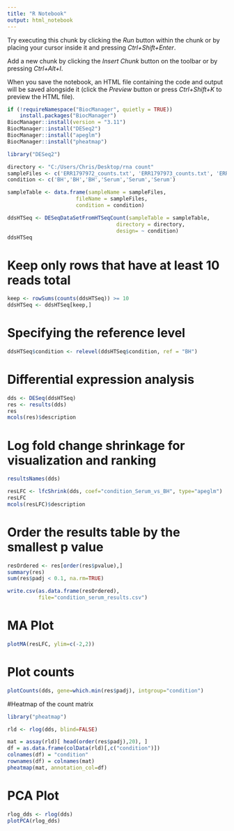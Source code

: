 ---
title: "R Notebook"
output: html_notebook
---

Try executing this chunk by clicking the *Run* button within the chunk or by placing your cursor inside it and pressing *Ctrl+Shift+Enter*. 

Add a new chunk by clicking the *Insert Chunk* button on the toolbar or by pressing *Ctrl+Alt+I*.

When you save the notebook, an HTML file containing the code and output will be saved alongside it (click the *Preview* button or press *Ctrl+Shift+K* to preview the HTML file).
```{r}
if (!requireNamespace("BiocManager", quietly = TRUE))
    install.packages("BiocManager")
BiocManager::install(version = "3.11")
BiocManager::install("DESeq2")
BiocManager::install("apeglm")
BiocManager::install("pheatmap")
```

```{r}
library("DESeq2")

directory <- "C:/Users/Chris/Desktop/rna count"
sampleFiles <- c('ERR1797972_counts.txt', 'ERR1797973_counts.txt', 'ERR1797974_counts.txt', 'ERR1797969_counts.txt', 'ERR1797970_counts.txt', 'ERR1797971_counts.txt')
condition <- c('BH','BH','BH','Serum','Serum','Serum')

sampleTable <- data.frame(sampleName = sampleFiles,
                      fileName = sampleFiles,
                      condition = condition)

ddsHTSeq <- DESeqDataSetFromHTSeqCount(sampleTable = sampleTable,
                                   directory = directory,
                                   design= ~ condition)
ddsHTSeq
```

# Keep only rows that have at least 10 reads total
```{r}
keep <- rowSums(counts(ddsHTSeq)) >= 10
ddsHTSeq <- ddsHTSeq[keep,]
```

# Specifying the reference level
```{r}
ddsHTSeq$condition <- relevel(ddsHTSeq$condition, ref = "BH")
```

# Differential expression analysis
```{r}
dds <- DESeq(ddsHTSeq)
res <- results(dds)
res
mcols(res)$description
```
#  Log fold change shrinkage for visualization and ranking
```{r}
resultsNames(dds)
```

```{r}
resLFC <- lfcShrink(dds, coef="condition_Serum_vs_BH", type="apeglm")
resLFC
mcols(resLFC)$description
```

# Order the results table by the smallest p value
```{r}
resOrdered <- res[order(res$pvalue),]
summary(res)
sum(res$padj < 0.1, na.rm=TRUE)

write.csv(as.data.frame(resOrdered), 
          file="condition_serum_results.csv")
```

# MA Plot
```{r}
plotMA(resLFC, ylim=c(-2,2))
```

# Plot counts
```{r}
plotCounts(dds, gene=which.min(res$padj), intgroup="condition")
```

#Heatmap of the count matrix
```{r}
library("pheatmap") 

rld <- rlog(dds, blind=FALSE)

mat = assay(rld)[ head(order(res$padj),20), ]  
df = as.data.frame(colData(rld)[,c("condition")])
colnames(df) = "condition"
rownames(df) = colnames(mat)
pheatmap(mat, annotation_col=df)
```

# PCA Plot
```{r}
rlog_dds <- rlog(dds)
plotPCA(rlog_dds)
```

